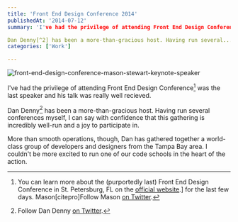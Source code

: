 ```yaml
---
title: 'Front End Design Conference 2014'
publishedAt: '2014-07-12'
summary: 'I've had the privilege of attending Front End Design Conference[^1] was the last speaker and his talk was really well recieved.

Dan Denny[^2] has been a more-than-gracious host. Having run several...'
categories: ['Work']

---
```


<Image src="/images/blog/front-end-design-conference-2014/38ec4-front-end-design-conference-mason-stewart-keynote-speaker.jpg" alt="front-end-design-conference-mason-stewart-keynote-speaker" width={800} height={600} />

I've had the privilege of attending Front End Design Conference[^1] was the last speaker and his talk was really well recieved.

Dan Denny[^2] has been a more-than-gracious host. Having run several conferences myself, I can say with confidence that this gathering is incredibly well-run and a joy to participate in.

More than smooth operations, though, Dan has gathered together a world-class group of developers and designers from the Tampa Bay area. I couldn't be more excited to run one of our code schools in the heart of the action.

[^1]: You can learn more about the (purportedly last) Front End Design Conference in St. Petersburg, FL on the [official website](http://frontenddesignconference.com/st-pete).] for the last few days. Mason[citepro]Follow Mason [on Twitter](http://twitter.com/masondesu).



[^2]: Follow Dan Denny [on Twitter](https://twitter.com/dandenney).
